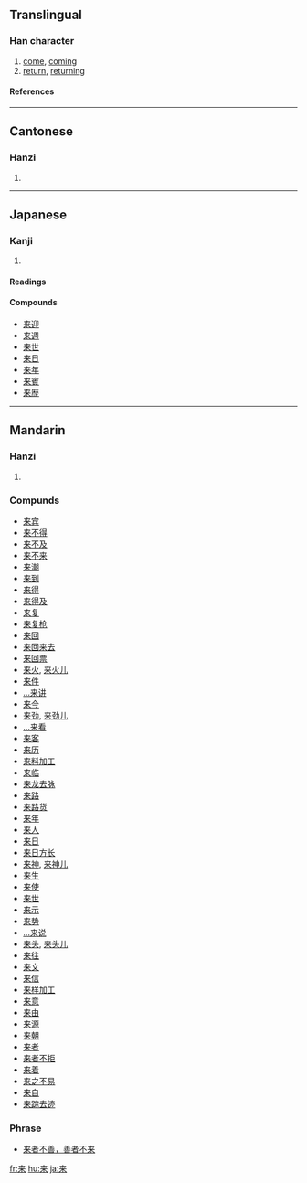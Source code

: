 {{see|來}}

==Translingual==
===Han character===
{{Han char|rn=75|rad=木|as=03|sn=7|four=|canj=木廿 (DT)}}
# [[come]], [[coming]]
# [[return]], [[returning]]
====References====
{{Han ref|kx=0513.011|dkj=14489|hdz=10021.090|uh=6765|ud=26469}}

----
==Cantonese==
===Hanzi===
{{yue-hanzi|jyut=|y=loi4}}
# {{defn|Cantonese}}

----
==Japanese==
===Kanji===
{{ja-kanji|grade=|rs=木03}}
# {{defn|Japanese}} 
====Readings====
{{ja-readings|on=らい (rai)|kun=[[くる]] (kuru), [[きたる]] (kitaru)}}

====Compounds====
*[[来迎]]
*[[来週]]
*[[来世]]
*[[来日]]
*[[来年]]
*[[来賓]]
*[[来歴]]
 

----
==Mandarin==
===Hanzi===
{{cmn-hanzi|tra=來|pin=[[lái]] (lai2)|wg=lai<sup>2</sup>}}
# {{defn|Mandarin}}

===Compunds===
*[[来宾]]
*[[来不得]]
*[[来不及]]
*[[来不来]]
*[[来潮]]
*[[来到]]
*[[来得]]
*[[来得及]]
*[[来复]]
*[[来复枪]]
*[[来回]]
*[[来回来去]]
*[[来回票]]
*[[来火]], [[来火儿]]
*[[来件]]
*[[…来讲]]
*[[来今]]
*[[来劲]], [[来劲儿]]
*[[…来看]]
*[[来客]]
*[[来历]]
*[[来料加工]]
*[[来临]]
*[[来龙去脉]]
*[[来路]]
*[[来路货]]
*[[来年]]
*[[来人]]
*[[来日]]
*[[来日方长]]
*[[来神]], [[来神儿]]
*[[来生]]
*[[来使]]
*[[来世]]
*[[来示]]
*[[来势]]
*[[…来说]]
*[[来头]], [[来头儿]]
*[[来往]]
*[[来文]]
*[[来信]]
*[[来样加工]]
*[[来意]]
*[[来由]]
*[[来源]]
*[[来朝]]
*[[来者]]
*[[来者不拒]]
*[[来着]]
*[[来之不易]]
*[[来自]]
*[[来踪去迹]]

===Phrase===
*[[来者不善，善者不来]]

[[fr:来]]
[[hu:来]]
[[ja:来]]